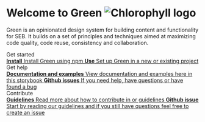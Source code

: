 
<Meta title="Introduction" />

<style>{`
  .subheading {
    --mediumdark: '#999999';
    font-weight: 900;
    font-size: 13px;
    color: #999;
    letter-spacing: 6px;
    line-height: 24px;
    text-transform: uppercase;
    margin-bottom: 12px;
    margin-top: 40px;
  }

  .link-list {
    display: grid;
    grid-template-columns: 1fr;
    row-gap: 10px;
  }

  @media (min-width: 620px) {
    .link-list {
      row-gap: 20px;
      column-gap: 20px;
      grid-template-columns: 1fr 1fr;
    }
  }

  @media all and (-ms-high-contrast:none) {
  .link-list {
      display: -ms-grid;
      -ms-grid-columns: 1fr 1fr;
    }
  }

  .link-item {
    display: block;
    padding: 20px 30px 20px 15px;
    border: 1px solid var(--border-color);
    border-radius: 5px;
    transition: background 150ms ease-out, border 150ms ease-out, transform 150ms ease-out;
    color: var(--text-primary-color);
    display: flex;
    align-items: flex-start;
  }

  .link-item:hover {
    border-color: #1EA7FD50;
    transform: translate3d(0, -3px, 0);
    box-shadow: rgba(0, 0, 0, 0.08) 0 3px 10px 0;
  }

  .link-item:active {
    border-color: #1EA7FD;
    transform: translate3d(0, 0, 0);
  }

  .link-item strong {
    font-weight: 700;
    display: block;
    margin-bottom: 2px;
  }

  .link-item img {
    height: 40px;
    width: 40px;
    margin-right: 15px;
    flex: none;
  }

  .link-item span {
    font-size: 14px;
    line-height: 20px;
  }
  h1 {
    display: flex;
  }
  h1 img {
    margin-left: 1rem;
    height: 2rem;
  }
`}</style>

<h1>Welcome to Green <img src="./brandimage.svg" alt="Chlorophyll logo"></img></h1>



Green is an opinionated design system for building content and functionality for SEB.
It builds on a set of principles and techniques aimed at maximizing code quality, code reuse, consistency and collaboration.

<div className="subheading">Get started</div>
<div className="link-list">
  <a
    className="link-item"
    href="?path=/story/get-started-install--page"
    target="_self"
  >
    <span>
      <strong>Install</strong>
      Install Green using npm
    </span>
  </a>
  <a
    className="link-item"
    href="?path=/story/get-started-use--page"
    target="_self"
  >
    <span>
      <strong>Use</strong>
      Set up Green in a new or existing project
    </span>
  </a>
</div>

<div className="subheading">Get help</div>

<div className="link-list">
  <a className="link-item" href="" target="_self">
    <span>
      <strong>Documentation and examples</strong>
      View documentation and examples here in this storybook
    </span>
  </a>
  <a className="link-item" href="https://github.com/sebgroup/green/issues" target="_blank">
    <span>
      <strong>Github issues</strong>
      If you need help, have questions or have found a bug
    </span>
  </a>
</div>

<div className="subheading">Contribute</div>

<div className="link-list">
  <a className="link-item" href="https://github.com/sebgroup/green/blob/main/CONTRIBUTING.md" target="_blank">
    <span>
      <strong>Guidelines</strong>
      Read more about how to contribute in or guidelines
    </span>
  </a>
  <a className="link-item" href="https://github.com/sebgroup/green/issues" target="_blank">
    <span>
      <strong>Github issue</strong>
      Start by reading our guidelines and if you still have questions feel free to create an issue
    </span>
  </a>
</div>
